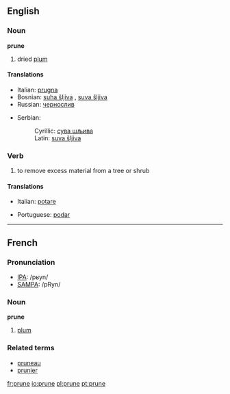 ==English==
===Noun===
'''prune'''
#dried [[plum]]
====Translations====
{{top}}
*Italian: [[prugna]]
*Bosnian: [[suha šljiva#Bosnian|suha šljiva]] {{f}}, [[suva šljiva#Bosnian|suva šljiva]] {{f}}
*Russian: [[чернослив]]
{{mid}}
*Serbian:
*:Cyrillic: [[сува шљива#Serbian|сува шљива]] {{f}}
*:Latin: [[suva šljiva#Serbian|suva šljiva]] {{f}}
{{bottom}}

===Verb===
#to remove excess material from a tree or shrub
====Translations====
{{top}}
*Italian: [[potare]]
{{mid}}
*Portuguese: [[podar]]
{{bottom}}

----

==French==

===Pronunciation===
*[[w:IPA|IPA]]: /pʁyn/
*[[w:SAMPA|SAMPA]]: /pRyn/

===Noun===
'''prune''' {{f}}
#[[plum]]
===Related terms===
*[[pruneau]]
*[[prunier]]

[[fr:prune]]
[[io:prune]]
[[pl:prune]]
[[pt:prune]]